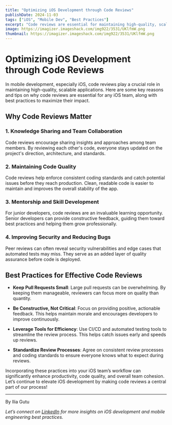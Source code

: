 ```yaml
---
title: "Optimizing iOS Development through Code Reviews"
publishDate: 2024-11-03
tags: ["iOS", "Mobile Dev", "Best Practices"]
excerpt: "Code reviews are essential for maintaining high-quality, scalable iOS applications. Learn why they matter and how to optimize them for your team."
image: https://imagizer.imageshack.com/img922/3531/UKlfmW.png
thumbnail: https://imagizer.imageshack.com/img922/3531/UKlfmW.png
---
```


# Optimizing iOS Development through Code Reviews

In mobile development, especially iOS, code reviews play a crucial role in maintaining high-quality, scalable applications. Here are some key reasons and tips on why code reviews are essential for any iOS team, along with best practices to maximize their impact.

## Why Code Reviews Matter

### 1. **Knowledge Sharing and Team Collaboration**
   Code reviews encourage sharing insights and approaches among team members. By reviewing each other's code, everyone stays updated on the project's direction, architecture, and standards.

### 2. **Maintaining Code Quality**
   Code reviews help enforce consistent coding standards and catch potential issues before they reach production. Clean, readable code is easier to maintain and improves the overall stability of the app.

### 3. **Mentorship and Skill Development**
   For junior developers, code reviews are an invaluable learning opportunity. Senior developers can provide constructive feedback, guiding them toward best practices and helping them grow professionally.

### 4. **Improving Security and Reducing Bugs**
   Peer reviews can often reveal security vulnerabilities and edge cases that automated tests may miss. They serve as an added layer of quality assurance before code is deployed.

## Best Practices for Effective Code Reviews

- **Keep Pull Requests Small**: Large pull requests can be overwhelming. By keeping them manageable, reviewers can focus more on quality than quantity.
  
- **Be Constructive, Not Critical**: Focus on providing positive, actionable feedback. This helps maintain morale and encourages developers to improve continuously.
  
- **Leverage Tools for Efficiency**: Use CI/CD and automated testing tools to streamline the review process. This helps catch issues early and speeds up reviews.

- **Standardize Review Processes**: Agree on consistent review processes and coding standards to ensure everyone knows what to expect during reviews.

Incorporating these practices into your iOS team’s workflow can significantly enhance productivity, code quality, and overall team cohesion. Let’s continue to elevate iOS development by making code reviews a central part of our process!

---

By Ilia Gutu

*Let’s connect on [LinkedIn](https://www.linkedin.com/in/iliagutu/) for more insights on iOS development and mobile engineering best practices.*